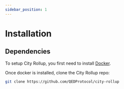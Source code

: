 ```yaml
---
sidebar_position: 1
---
```

# Installation


## Dependencies
To setup City Rollup, you first need to install [Docker](https://docs.docker.com/get-docker/).

Once docker is installed, clone the City Rollup repo:
```bash
git clone https://github.com/QEDProtocol/city-rollup
```

